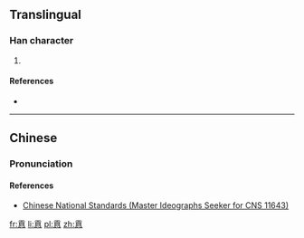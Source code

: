 ==Translingual==

===Han character===
{{Han char|rn=61|rad=心|as=10|sn=14|four=|canj=MBCP|ids=⿱貢心}}

# {{defn|Han|sort=心10}}

====References====
* {{Han ref|kx=0398.261|hdz=42333.021|uh=6150|ud=24912}}

----

==Chinese==
{{zh-forms}}

===Pronunciation===
{{zh-pron
|m=gōng,hóng,gòng
|c=
|mc=
|oc=
|ma=
|cat=
}}

====References====
* [http://www.cns11643.gov.tw/AIDB/query_general_view.do?page=3&code=647A Chinese National Standards (Master Ideographs Seeker for CNS 11643)]

[[fr:慐]]
[[li:慐]]
[[pl:慐]]
[[zh:慐]]
